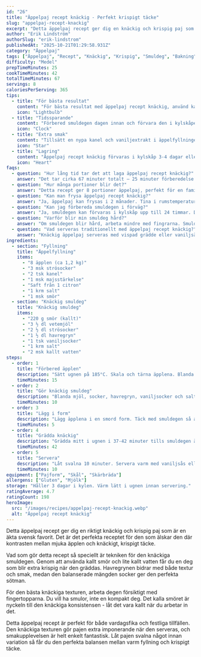 ```yaml
---
id: "26"
title: "Äppelpaj recept knäckig - Perfekt krispigt täcke"
slug: "appelpaj-recept-knackig"
excerpt: "Detta äppelpaj recept ger dig en knäckig och krispig paj som är perfekt balanserad. En svensk favorit!"
author: "Erik Lindström"
authorSlug: "erik-lindstrom"
publishedAt: "2025-10-21T01:29:58.931Z"
category: "Äppelpaj"
tags: ["Äppelpaj", "Recept", "Knäckig", "Krispig", "Smuldeg", "Bakning"]
difficulty: "Medel"
prepTimeMinutes: 25
cookTimeMinutes: 42
totalTimeMinutes: 67
servings: 8
caloriesPerServing: 365
tips:
  - title: "För bästa resultat"
    content: "För bästa resultat med äppelpaj recept knäckig, använd kallt smör och arbeta snabbt med fingrarna. Detta ger en perfekt smuldeg som blir krispig och underbar som hela familjen älskar."
    icon: "Lightbulb"
  - title: "Tidssparande"
    content: "Förbered smuldegen dagen innan och förvara den i kylskåpet. Då går bakningen snabbt och enkelt när det är dags att grädda pajen och ge familjen en underbar fika."
    icon: "Clock"
  - title: "Extra smak"
    content: "Tillsätt en nypa kanel och vaniljextrakt i äppelfyllningen för mer aromatisk knäckig äppelpaj som smakar som mormor gjorde. Servera med vispad grädde eller vaniljsås för en lyxig touch."
    icon: "Star"
  - title: "Lagring"
    content: "Äppelpaj recept knäckig förvaras i kylskåp 3-4 dagar eller frysas i 2 månader. Tina i rumstemperatur och värm i ugn för att återfå den perfekta konsistensen."
    icon: "Heart"
faqs:
  - question: "Hur lång tid tar det att laga äppelpaj recept knäckig?"
    answer: "Det tar cirka 67 minuter totalt – 25 minuter förberedelse och 42 minuter bakning. Perfekt för en knäckig svensk fika som hela familjen älskar!"
  - question: "Hur många portioner blir det?"
    answer: "Detta recept ger 8 portioner äppelpaj, perfekt för en familj eller när du har gäster över. Servera med vispad grädde för en lyxig touch."
  - question: "Kan man frysa äppelpaj recept knäckig?"
    answer: "Ja, äppelpaj kan frysas i 2 månader. Tina i rumstemperatur och värm i ugn för att återfå den perfekta konsistensen och den underbara smaken."
  - question: "Kan jag förbereda smuldegen i förväg?"
    answer: "Ja, smuldegen kan förvaras i kylskåp upp till 24 timmar. Då går bakningen snabbt och enkelt när det är dags att grädda pajen."
  - question: "Varför blir min smuldeg hård?"
    answer: "Om smuldegen blir hård, arbeta mindre med fingrarna. Smuldegen ska vara kornig, inte smetig, för att få den perfekta knäckiga konsistensen."
  - question: "Vad serveras traditionellt med äppelpaj recept knäckig?"
    answer: "Knäckig äppelpaj serveras med vispad grädde eller vaniljsås. En svensk favorit som alla älskar och som ger familjen en underbar fikastund!"
ingredients:
  - section: "Fyllning"
    title: "Äppelfyllning"
    items:
      - "8 äpplen (ca 1,2 kg)"
      - "3 msk strösocker"
      - "2 tsk kanel"
      - "1 msk majsstärkelse"
      - "Saft från 1 citron"
      - "1 krm salt"
      - "1 msk smör"
  - section: "Knäckig smuldeg"
    title: "Knäckig smuldeg"
    items:
      - "220 g smör (kallt)"
      - "3 ½ dl vetemjöl"
      - "2 ½ dl strösocker"
      - "1 ½ dl havregryn"
      - "1 tsk vaniljsocker"
      - "1 krm salt"
      - "2 msk kallt vatten"
steps:
  - order: 1
    title: "Förbered äpplen"
    description: "Sätt ugnen på 185°C. Skala och tärna äpplena. Blanda med socker, kanel, majsstärkelse, citronsaft och salt."
    timeMinutes: 15
  - order: 2
    title: "Gör knäckig smuldeg"
    description: "Blanda mjöl, socker, havregryn, vaniljsocker och salt. Nyp i det kalla smöret och vattnet försiktigt för en extra knäckig deg."
    timeMinutes: 10
  - order: 3
    title: "Lägg i form"
    description: "Lägg äpplena i en smord form. Täck med smuldegen så att allt är väl täckt."
    timeMinutes: 5
  - order: 4
    title: "Grädda knäckig"
    description: "Grädda mitt i ugnen i 37-42 minuter tills smuldegen är gyllenbrun och knäckig."
    timeMinutes: 42
  - order: 5
    title: "Servera"
    description: "Låt svalna 10 minuter. Servera varm med vaniljsås eller glass."
    timeMinutes: 10
equipment: ["Pajform", "Skål", "Skärbräda"]
allergens: ["Gluten", "Mjölk"]
storage: "Håller 3 dagar i kylen. Värm lätt i ugnen innan servering."
ratingAverage: 4.7
ratingCount: 198
heroImage:
  src: "/images/recipes/appelpaj-recept-knackig.webp"
  alt: "Äppelpaj recept knäckig"
---
```


Detta äppelpaj recept ger dig en riktigt knäckig och krispig paj som är en äkta svensk favorit. Det är det perfekta receptet för den som älskar den där kontrasten mellan mjuka äpplen och knäckigt, krispigt täcke.

Vad som gör detta recept så speciellt är tekniken för den knäckiga smuldegen. Genom att använda kallt smör och lite kallt vatten får du en deg som blir extra krispig när den gräddas. Havregrynen bidrar med både textur och smak, medan den balanserade mängden socker ger den perfekta sötman.

För den bästa knäckiga texturen, arbeta degen försiktigt med fingertopparna. Du vill ha smulor, inte en kompakt deg. Det kalla smöret är nyckeln till den knäckiga konsistensen - låt det vara kallt när du arbetar in det.

Detta äppelpaj recept är perfekt för både vardagsfika och festliga tillfällen. Den knäckiga texturen gör pajen extra imponerande när den serveras, och smakupplevelsen är helt enkelt fantastisk. Låt pajen svalna något innan variation så får du den perfekta balansen mellan varm fyllning och krispigt täcke.

